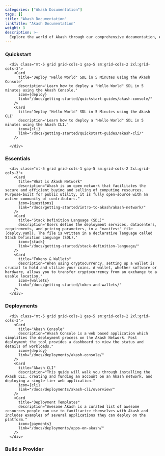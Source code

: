 ```yaml
---
categories: ["Akash Documentation"]
tags: []
title: "Akash Documentation"
linkTitle: "Akash Documentation"
weight: 3
description: >-
  Explore the world of Akash through our comprehensive documentation, offering tutorials and a rich repository of platform insights.
---
```





### Quickstart

      <div class="mt-5 grid grid-cols-1 gap-5 sm:grid-cols-2 2xl:grid-cols-3">
        <Card
          title='Deploy "Hello World" SDL in 5 Minutes using the Akash Console'
          description='Learn how to deploy a "Hello World" SDL in 5 minutes using the Akash Console.'
          icon={deploy}
          link="/docs/getting-started/quickstart-guides/akash-console/"
        />
        <Card
          title='Deploy "Hello World" SDL in 5 Minutes using the Akash CLI'
          description='Learn how to deploy a "Hello World" SDL in 5 minutes using the Akash CLI.'
          icon={cli}
          link="/docs/getting-started/quickstart-guides/akash-cli/"
        />

      </div>

### Essentials

      <div class="mt-5 grid grid-cols-1 gap-5 sm:grid-cols-2 2xl:grid-cols-3">
        <Card
          title="What is Akash Network"
          description="Akash is an open network that facilitates the secure and efficient buying and selling of computing resources. Purpose-built for public utility, it is fully open-source with an active community of contributors."
          icon={questions}
          link="/docs/getting-started/intro-to-akash/akash-network/"
        />
        <Card
          title="Stack Definition Language (SDL)"
          description='Users define the deployment services, datacenters, requirements, and pricing parameters, in a "manifest" file (deploy.yaml). The file is written in a declarative language called Stack Definition Language (SDL).'
          icon={stack}
          link="/docs/getting-started/stack-definition-language/"
        />
        <Card
          title="Tokens & Wallets"
          description="When using cryptocurrency, setting up a wallet is crucial to hold and utilize your coins. A wallet, whether software or hardware, allows you to transfer cryptocurrency from an exchange to a usable location."
          icon={wallets}
          link="/docs/getting-started/token-and-wallets/"
        />
      </div>

### Deployments

      <div class="mt-5 grid grid-cols-1 gap-5 sm:grid-cols-2 2xl:grid-cols-3">
        <Card
          title="Akash Console"
          description="Akash Console is a web based application which simplifies the deployment process on the Akash Network. Post deployment the tool provides a dashboard to view the status and details of workloads."
          icon={deploy}
          link="/docs/deployments/akash-console/"
        />
        <Card
          title="Akash CLI"
          description="This guide will walk you through installing the Akash CLI, creating and funding an account on an Akash network, and deploying a single-tier web application."
          icon={cli}
          link="/docs/deployments/akash-cli/overview/"
        />
        <Card
          title="Deployment Templates"
          description="Awesome Akash is a curated list of awesome resources people can use to familiarize themselves with Akash and includes examples of several applications they can deploy on the platform."
          icon={payments}
          link="/docs/deployments/apps-on-akash/"
        />
      </div>

### Build a Provider 

<div class="mt-5 grid grid-cols-1 gap-5 sm:grid-cols-2 2xl:grid-cols-3">
  <Card
    title="Option 1: Provider Playbook"
    description="The fastest way to deploy an Akash provider. Use our automated installation script from the Provider Playbooks repo to quickly set up a production-ready provider with minimal effort."
    icon={rocket}
    link="/docs/providers/build-a-cloud-provider/provider-playbook-script/"
  />
  <Card
    title="Option 2: CLI Setup"
    description="For advanced users who want complete control over their infrastructure. Follow our step-by-step guide to manually configure a Kubernetes cluster and deploy all required Akash provider components."
    icon={gpus}
    link="/docs/providers/build-a-cloud-provider/akash-cli/intro/"
  />
  <Card
    title="Option 3: Provider Console"
    description="The simplest way to become a provider with a user-friendly web interface. Provider Console eliminates the need for command-line knowledge and guides you through the entire setup process."
    icon={praetor}
    link="/docs/providers/build-a-cloud-provider/provider-console/what-is"
  />
</div>
